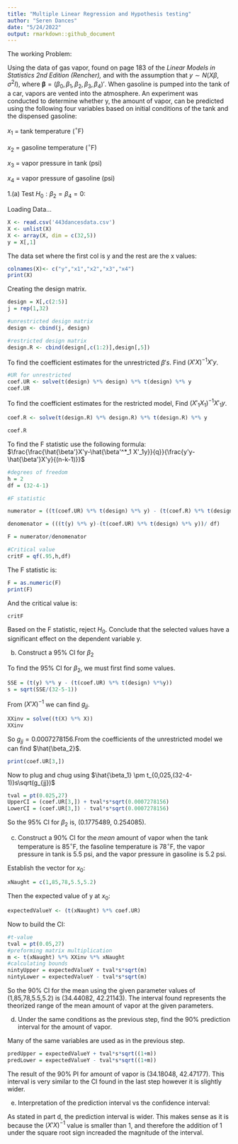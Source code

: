 ```yaml
---
title: "Multiple Linear Regression and Hypothesis testing"
author: "Seren Dances"
date: "5/24/2022"
output: rmarkdown::github_document
---
```

The working Problem:

Using the data of gas vapor, found on page 183 of the *Linear Models in Statistics 2nd Edition (Rencher),* and with the assumption that $y \sim N(X\beta, \sigma^2 I),$ where $\pmb{\beta} = (\beta_0,\beta_1,\beta_2,\beta_3,\beta_4)'$.  When gasoline is pumped into the tank of a car, vapors are vented into the atmosphere. An experiment was conducted to determine whether y, the amount of vapor, can be predicted using the following four variables based on initial conditions of the tank and the dispensed gasoline:

$x_1$ = tank temperature ($^\circ$F)

$x_2$ = gasoline temperature ($^\circ$F)

$x_3$ = vapor pressure in tank (psi)

$x_4$ = vapor pressure of gasoline (psi)


1.(a) 
Test $H_0: \beta_2 = \beta_4 = 0$:

Loading Data...
```r
X <- read.csv('443dancesdata.csv')
X <- unlist(X)
X <- array(X, dim = c(32,5))
y = X[,1]
```
The data set where the first col is y and the rest are the x values:
```r
colnames(X)<- c("y","x1","x2","x3","x4")
print(X)
```
Creating the design matrix.
```r

design = X[,c(2:5)]
j = rep(1,32)

#unrestricted design matrix
design <- cbind(j, design)

#restricted design matrix
design.R <- cbind(design[,c(1:2)],design[,5])

```
To find the coefficient estimates for the unrestricted $\beta's$. Find $(X'X)^{-1} X'y$.

```r
#UR for unrestricted
coef.UR <- solve(t(design) %*% design) %*% t(design) %*% y
coef.UR
```
To find the coefficient estimates for the restricted model, Find $(X'_1 X_1)^{-1} X'_1 y$.
```r
coef.R <- solve(t(design.R) %*% design.R) %*% t(design.R) %*% y

coef.R
```
To find the F statistic use the following formula: $\frac{\frac{\hat{\beta'}X'y-\hat{\beta'^*_1 X'_1y}}{q}}{\frac{y'y-\hat{\beta'}X'y}{(n-k-1)}}$
```r
#degrees of freedom
h = 2
df = (32-4-1)

#F statistic

numerator = ((t(coef.UR) %*% t(design) %*% y) - (t(coef.R) %*% t(design.R) %*% y))/h

denomenator = (((t(y) %*% y)-(t(coef.UR) %*% t(design) %*% y))/ df)

F = numerator/denomenator

#Critical value
critF = qf(.95,h,df)

```
The F statistic is:
```r
F = as.numeric(F)
print(F)
```
And the critical value is:
```r
critF
```
Based on the F statistic, reject $H_0$. Conclude that the selected values have a significant effect on the dependent variable y.

(b)
Construct a 95% CI for $\beta_2$

To find the 95% CI for $\beta_2$, we must first find some values.
```r
SSE = (t(y) %*% y - (t(coef.UR) %*% t(design) %*%y))
s = sqrt(SSE/(32-5-1))
```
From $(X'X)^{-1}$ we can find $g_{jj}$.
```r
XXinv = solve((t(X) %*% X))
XXinv
```
So $g_{jj} = 0.0007278156$.From the coefficients of the unrestricted model we can find $\hat{\beta_2}$.
```r
print(coef.UR[3,])
```
Now to plug and chug using $\hat{\beta_1} \pm t_{0,025,(32-4-1)}s\sqrt(g_{jj})$
```r
tval = pt(0.025,27)
UpperCI = (coef.UR[3,]) + tval*s*sqrt(0.0007278156)
LowerCI = (coef.UR[3,]) - tval*s*sqrt(0.0007278156)
```
So the 95% CI for $\beta_2$ is, (0.1775489, 0.254085).

(c)
Construct a 90% CI for the *mean* amount of vapor when the tank temperature is $85^\circ$F, the fasoline temperature is $78^\circ$F, the vapor pressure in tank is 5.5 psi, and the vapor pressure in gasoline is 5.2 psi. 

Establish the vector for $x_0$:
```r
xNaught = c(1,85,78,5.5,5.2)
```
Then the expected value of y at $x_0$:
```r
expectedValueY <- (t(xNaught) %*% coef.UR)
```
Now to build the CI:
```r
#t-value
tval = pt(0.05,27)
#preforming matrix multiplication 
m <- t(xNaught) %*% XXinv %*% xNaught
#calculating bounds
nintyUpper = expectedValueY + tval*s*sqrt(m)
nintyLower = expectedValueY - tval*s*sqrt(m)
```

So the 90% CI for the mean using the given parameter values of (1,85,78,5.5,5.2) is (34.44082, 42.21143). The interval found represents the theorized range of the mean amount of vapor at the given parameters.

(d)
Under the same conditions as the previous step, find the 90% prediction interval for the amount of vapor.

Many of the same variables are used as in the previous step.
```r
predUpper = expectedValueY + tval*s*sqrt((1+m))
predLower = expectedValueY - tval*s*sqrt((1+m))
```
The result of the 90% PI for amount of vapor is (34.18048, 42.47177). This interval is very similar to the CI found in the last step however it is slightly wider. 

(e) 
Interpretation of the prediction interval vs the confidence interval:

As stated in part d, the prediction interval is wider. This makes sense as it is because the $(X'X)^{-1}$ value is smaller than 1, and therefore the addition of 1 under the square root sign increaded the magnitude of the interval. 
















